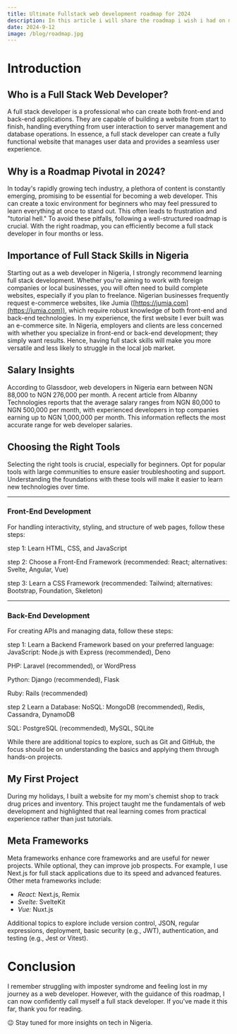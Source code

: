 ```yaml
---
title: Ultimate Fullstack web development roadmap for 2024
description: In this article i will share the roadmap i wish i had on my journey to becoming a fullstack web developer.
date: 2024-9-12
image: /blog/roadmap.jpg
---
```


# Introduction

## Who is a Full Stack Web Developer?

A full stack developer is a professional who can create both front-end and back-end applications. They are capable of building a website from start to finish, handling everything from user interaction to server management and database operations. In essence, a full stack developer can create a fully functional website that manages user data and provides a seamless user experience.

## Why is a Roadmap Pivotal in 2024?

In today's rapidly growing tech industry, a plethora of content is constantly emerging, promising to be essential for becoming a web developer. This can create a toxic environment for beginners who may feel pressured to learn everything at once to stand out. This often leads to frustration and "tutorial hell." To avoid these pitfalls, following a well-structured roadmap is crucial. With the right roadmap, you can efficiently become a full stack developer in four months or less.

## Importance of Full Stack Skills in Nigeria

Starting out as a web developer in Nigeria, I strongly recommend learning full stack development. Whether you're aiming to work with foreign companies or local businesses, you will often need to build complete websites, especially if you plan to freelance. Nigerian businesses frequently request e-commerce websites, like Jumia ([https://jumia.com](https://jumia.com)), which require robust knowledge of both front-end and back-end technologies. In my experience, the first website I ever built was an e-commerce site. In Nigeria, employers and clients are less concerned with whether you specialize in front-end or back-end development; they simply want results. Hence, having full stack skills will make you more versatile and less likely to struggle in the local job market.

## Salary Insights

According to Glassdoor, web developers in Nigeria earn between NGN 88,000 to NGN 276,000 per month. A recent article from Albanny Technologies reports that the average salary ranges from NGN 80,000 to NGN 500,000 per month, with experienced developers in top companies earning up to NGN 1,000,000 per month. This information reflects the most accurate range for web developer salaries.

## Choosing the Right Tools

Selecting the right tools is crucial, especially for beginners. Opt for popular tools with large communities to ensure easier troubleshooting and support. Understanding the foundations with these tools will make it easier to learn new technologies over time.

<hr />

### Front-End Development

For handling interactivity, styling, and structure of web pages, follow these steps:

step 1: Learn HTML, CSS, and JavaScript

step 2: Choose a Front-End Framework (recommended: React; alternatives: Svelte, Angular, Vue)

step 3: Learn a CSS Framework (recommended: Tailwind; alternatives: Bootstrap, Foundation, Skeleton)

<hr />

### Back-End Development

For creating APIs and managing data, follow these steps:

step 1: Learn a Backend Framework based on your preferred language:
JavaScript: Node.js with Express (recommended), Deno

PHP: Laravel (recommended), or WordPress

Python: Django (recommended), Flask

Ruby: Rails (recommended)

step 2 Learn a Database:
NoSQL: MongoDB (recommended), Redis, Cassandra, DynamoDB

SQL: PostgreSQL (recommended), MySQL, SQLite

While there are additional topics to explore, such as Git and GitHub, the focus should be on understanding the basics and applying them through hands-on projects.

## My First Project

During my holidays, I built a website for my mom's chemist shop to track drug prices and inventory. This project taught me the fundamentals of web development and highlighted that real learning comes from practical experience rather than just tutorials.

## Meta Frameworks

Meta frameworks enhance core frameworks and are useful for newer projects. While optional, they can improve job prospects. For example, I use Next.js for full stack applications due to its speed and advanced features. Other meta frameworks include:

- _React:_ Next.js, Remix
- _Svelte:_ SvelteKit
- _Vue:_ Nuxt.js

Additional topics to explore include version control, JSON, regular expressions, deployment, basic security (e.g., JWT), authentication, and testing (e.g., Jest or Vitest).

# Conclusion

I remember struggling with imposter syndrome and feeling lost in my journey as a web developer. However, with the guidance of this roadmap, I can now confidently call myself a full stack developer. If you've made it this far, thank you for reading.

😉 Stay tuned for more insights on tech in Nigeria.
